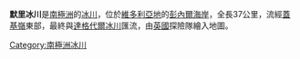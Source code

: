 {{coord|71|39|S|170|0|E|display=title}}

'''默里冰川'''是[[南極洲|南極洲]]的[[冰川|冰川]]，位於[[維多利亞地|維多利亞地]]的[[彭內爾海岸|彭內爾海岸]]，全長37公里，流經[[蓋基嶺|蓋基嶺]]東部，最終與[[達格代爾冰川|達格代爾冰川]]匯流，由[[英國|英國]]探險隊繪入地圖。

{{Antarctica-geo-stub}}
[[Category:南極洲冰川|Category:南極洲冰川]]